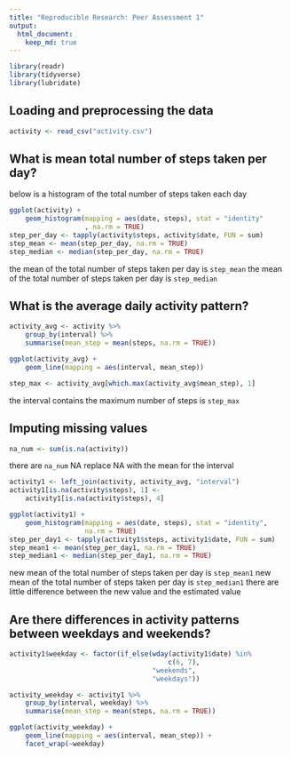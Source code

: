 ```yaml
---
title: "Reproducible Research: Peer Assessment 1"
output: 
  html_document:
    keep_md: true
---
```

```r
library(readr)
library(tidyverse)
library(lubridate)
```
## Loading and preprocessing the data
```r
activity <- read_csv("activity.csv")
```

## What is mean total number of steps taken per day?
below is a histogram of the total number of steps taken each day
```r
ggplot(activity) +
    geom_histogram(mapping = aes(date, steps), stat = "identity"
                   , na.rm = TRUE)
step_per_day <- tapply(activity$steps, activity$date, FUN = sum)
step_mean <- mean(step_per_day, na.rm = TRUE)
step_median <- median(step_per_day, na.rm = TRUE)
```
the mean of the total number of steps taken per day is `step_mean`
the mean of the total number of steps taken per day is `step_median`

## What is the average daily activity pattern?
```r
activity_avg <- activity %>% 
    group_by(interval) %>% 
    summarise(mean_step = mean(steps, na.rm = TRUE))

ggplot(activity_avg) +
    geom_line(mapping = aes(interval, mean_step))

step_max <- activity_avg[which.max(activity_avg$mean_step), 1]
```
the interval contains the maximum number of steps is `step_max`

## Imputing missing values
```r
na_num <- sum(is.na(activity))
```
there are `na_num` NA
replace NA with the mean for the interval
```r
activity1 <- left_join(activity, activity_avg, "interval")
activity1[is.na(activity$steps), 1] <- 
    activity1[is.na(activity$steps), 4]

ggplot(activity1) +
    geom_histogram(mapping = aes(date, steps), stat = "identity",
                   na.rm = TRUE)
step_per_day1 <- tapply(activity1$steps, activity1$date, FUN = sum)
step_mean1 <- mean(step_per_day1, na.rm = TRUE)
step_median1 <- median(step_per_day1, na.rm = TRUE)
```
new mean of the total number of steps taken per day is `step_mean1`
new mean of the total number of steps taken per day is `step_median1`
there are little difference between the new value and the estimated value

## Are there differences in activity patterns between weekdays and weekends?
```r
activity1$weekday <- factor(if_else(wday(activity1$date) %in% 
                                        c(6, 7),
                                    "weekends",
                                    "weekdays"))

activity_weekday <- activity1 %>% 
    group_by(interval, weekday) %>% 
    summarise(mean_step = mean(steps, na.rm = TRUE))

ggplot(activity_weekday) +
    geom_line(mapping = aes(interval, mean_step)) +
    facet_wrap(~weekday)
```